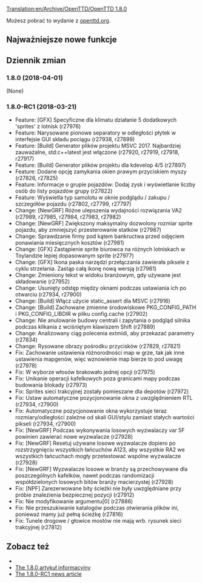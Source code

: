 [[Translation:en/Archive/OpenTTD/OpenTTD 1.8.0]]


<!--{{OTTDVersions}}-->{{pl/Archive/OpenTTD/OTTDWersje}}

{{pl/Archive/OpenTTD/Wydanie|prev=en/Archive/OpenTTD/OpenTTD 1.7.2|next=en/Archive/OpenTTD/OpenTTD 1.9.0|date=2018-04-01}}

Możesz pobrać to wydanie z [http://www.openttd.org/en/download-stable/1.8.0 openttd.org].

==Najważniejsze nowe funkcje==

==Dziennik zmian==
=== 1.8.0 (2018-04-01) ===
(None)


=== 1.8.0-RC1 (2018-03-21) ===
* Feature: [GFX] Specyficzne dla klimatu działanie 5 dodatkowych 'sprites' z lotnisk {{en/Flyspray|6664}} (r27976)
* Feature: Narysowane pionowe separatory w odległości płytek w interfejsie GUI składu pociągu (r27938, r27899)
* Feature: [Build] Generator plików projektu MSVC 2017. Najbardziej zauważalne, std:c++latest jest włączone (r27920, r27919, r27918, r27917)
* Feature: [Build] Generator plików projektu dla kdevelop 4/5 {{en/Flyspray|6577}} (r27897)
* Feature: Dodane opcję zamykania okien prawym przyciskiem myszy {{en/Flyspray|4950}} (r27826, r27825)
* Feature: Informacje o grupie pojazdów: Dodaj zysk i wyświetlanie liczby osób do listy pojazdów grupy (r27822)
* Feature: Wyświetla typ samolotu w oknie podglądu / zakupu / szczegółów pojazdu (r27802, r27799, r27797)
* Change: [NewGRF] Różne ulepszenia wydajności rozwiązania VA2 (r27989, r27985, r27984, r27983, r27982)
* Change: [NewGRF] Zwiększony maksymalny dozwolony rozmiar sprite pojazdu, aby zmniejszyć przesterowanie statków (r27987)
* Change: Sprawdzanie firmy pod kątem bankructwa przed odjęciem ponawiania miesięcznych kosztów {{en/Flyspray|6679}} (r27981)
* Change: [GFX] Zastąpienie sprite biurowca na różnych lotniskach w Toylandzie lepiej dopasowanym sprite {{en/Flyspray|6664}} (r27977)
* Change: [GFX] Ikona paska narzędzi przełączania zawierała piksele z cyklu strzelania. Zastąp całą ikonę nową wersją {{en/Flyspray|6654}} (r27961)
* Change: Zmieniony tekst w widoku branżowym, gdy używane jest składowanie (r27952)
* Change: Usunięty odstęp między oknami podczas ustawiania ich po otwarciu {{en/Flyspray|6568}} (r27934, r27900)
* Change: [Build] Włącz użycie static_assert dla MSVC (r27916)
* Change: [Build] Zachowane zmienne środowiskowe PKG_CONFIG_PATH i PKG_CONFIG_LIBDIR w pliku config.cache {{en/Flyspray|6614}} (r27902)
* Change: Nie anulowanie budowy centrali i zapytania o podgląd silnika podczas klikania z wciśniętym klawiszem Shift (r27889)
* Change: Analizowany ciąg polecenia extmidi, aby przekazać parametry (r27834)
* Change: Rysowane obrazy pośrodku przycisków (r27829, r27821)
* Fix: Zachowanie ustawienia różnorodności map w grze, tak jak inne ustawienia mapgenów, więc wznowienie map bierze to pod uwagę {{en/Flyspray|6673}} (r27978)
* Fix: W wyborze włosów brakowało jednej opcji {{en/Flyspray|6642}} (r27975)
* Fix: Unikanie operacji kafelkowych poza granicami mapy podczas budowania blokady {{en/Flyspray|6662}} (r27973)
* Fix: Sprites sieci trakcyjnej zostały pomieszane dla depotów {{en/Flyspray|6670}} (r27972)
* Fix: Ustaw automatyczne pozycjonowanie okna z uwzględnieniem RTL (r27934, r27900)
* Fix: Automatyczne pozycjonowanie okna wykorzystuje teraz rozmiary/odległości zależne od skali GUI/stylu zamiast stałych wartości pikseli (r27934, r27900)
* Fix: [NewGRF] Podczas wykonywania losowych wyzwalaczy var 5F powinien zawierać nowe wyzwalacze (r27928)
* Fix: [NewGRF] Resetuj używane losowe wyzwalacze dopiero po rozstrzygnięciu wszystkich łańcuchów A123, aby wszystkie RA2 we wszystkich łańcuchach mogły przetestować wspólne wyzwalacze (r27928)
* Fix: [NewGRF] Wyzwalacze losowe w branży są przechowywane dla poszczególnych kafelków, nawet podczas randomizacji współdzielonych losowych bitów branży macierzystej (r27928)
* Fix: [NPF] Zarezerwowane bity ścieżki nie były uwzględniane przy próbie znalezienia bezpiecznej pozycji (r27912)
* Fix: Nie modyfikowanie argumentu[0] {{en/Flyspray|6575}} (r27886)
* Fix: Nie przeszukiwanie katalogów podczas otwierania plików ini, ponieważ mamy już pełną ścieżkę {{en/Flyspray|6421}} (r27816)
* Fix: Tunele drogowe / głowice mostów nie mają wrb. rysunek sieci trakcyjnej (r27812)

==Zobacz też==
* {{en/Forum|topic=82950|Forum topic for 1.8.0}}
* [https://www.openttd.org/news/2018/04/01/openttd-1-8-0.html The 1.8.0 artykuł informacyjny]
* [https://www.openttd.org/news/2018/03/23/openttd-1-8-0-rc1.html The 1.8.0-RC1 news article]